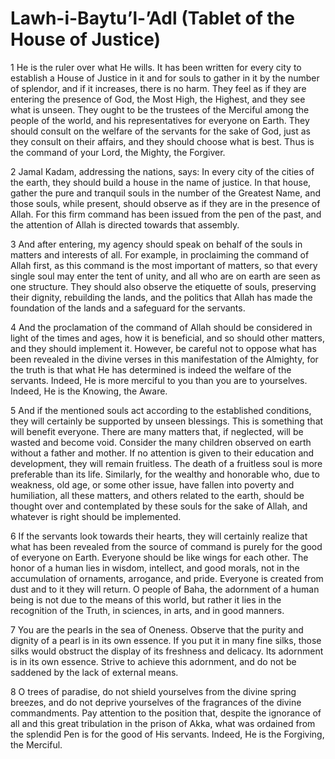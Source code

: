 # Lawh-i-Baytu'l-'Adl (Tablet of the House of Justice) {#sec-lawh-i-baytul-adl .unnumbered}

1 He is the ruler over what He wills. It has been written for every city to establish a House of Justice in it and for souls to gather in it by the number of splendor, and if it increases, there is no harm. They feel as if they are entering the presence of God, the Most High, the Highest, and they see what is unseen. They ought to be the trustees of the Merciful among the people of the world, and his representatives for everyone on Earth. They should consult on the welfare of the servants for the sake of God, just as they consult on their affairs, and they should choose what is best. Thus is the command of your Lord, the Mighty, the Forgiver.

2 Jamal Kadam, addressing the nations, says: In every city of the cities of the earth, they should build a house in the name of justice. In that house, gather the pure and tranquil souls in the number of the Greatest Name, and those souls, while present, should observe as if they are in the presence of Allah. For this firm command has been issued from the pen of the past, and the attention of Allah is directed towards that assembly.

3 And after entering, my agency should speak on behalf of the souls in matters and interests of all. For example, in proclaiming the command of Allah first, as this command is the most important of matters, so that every single soul may enter the tent of unity, and all who are on earth are seen as one structure. They should also observe the etiquette of souls, preserving their dignity, rebuilding the lands, and the politics that Allah has made the foundation of the lands and a safeguard for the servants.

4 And the proclamation of the command of Allah should be considered in light of the times and ages, how it is beneficial, and so should other matters, and they should implement it. However, be careful not to oppose what has been revealed in the divine verses in this manifestation of the Almighty, for the truth is that what He has determined is indeed the welfare of the servants. Indeed, He is more merciful to you than you are to yourselves. Indeed, He is the Knowing, the Aware.

5 And if the mentioned souls act according to the established conditions, they will certainly be supported by unseen blessings. This is something that will benefit everyone. There are many matters that, if neglected, will be wasted and become void. Consider the many children observed on earth without a father and mother. If no attention is given to their education and development, they will remain fruitless. The death of a fruitless soul is more preferable than its life. Similarly, for the wealthy and honorable who, due to weakness, old age, or some other issue, have fallen into poverty and humiliation, all these matters, and others related to the earth, should be thought over and contemplated by these souls for the sake of Allah, and whatever is right should be implemented.

6 If the servants look towards their hearts, they will certainly realize that what has been revealed from the source of command is purely for the good of everyone on Earth. Everyone should be like wings for each other. The honor of a human lies in wisdom, intellect, and good morals, not in the accumulation of ornaments, arrogance, and pride. Everyone is created from dust and to it they will return. O people of Baha, the adornment of a human being is not due to the means of this world, but rather it lies in the recognition of the Truth, in sciences, in arts, and in good manners.

7 You are the pearls in the sea of Oneness. Observe that the purity and dignity of a pearl is in its own essence. If you put it in many fine silks, those silks would obstruct the display of its freshness and delicacy. Its adornment is in its own essence. Strive to achieve this adornment, and do not be saddened by the lack of external means.

8 O trees of paradise, do not shield yourselves from the divine spring breezes, and do not deprive yourselves of the fragrances of the divine commandments. Pay attention to the position that, despite the ignorance of all and this great tribulation in the prison of Akka, what was ordained from the splendid Pen is for the good of His servants. Indeed, He is the Forgiving, the Merciful.
